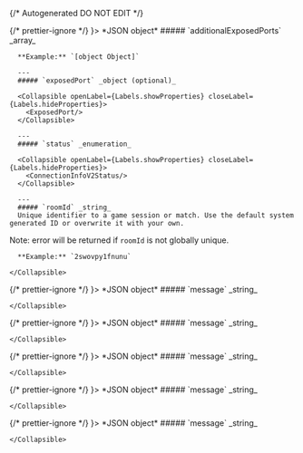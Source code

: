 {/* Autogenerated DO NOT EDIT  */}


<TabbedSection tabLabel='Status Code'>
  {/* prettier-ignore */}
  <Tab title={<StatusCode code={"201"} />}>
    *JSON object*
    <Collapsible openLabel={Labels.showProperties} closeLabel={Labels.hideProperties} defaultOpen={true}>
      ##### `additionalExposedPorts` _array_
          <br/>

      **Example:** `[object Object]`
        
      ---
      ##### `exposedPort` _object (optional)_

      <Collapsible openLabel={Labels.showProperties} closeLabel={Labels.hideProperties}>
        <ExposedPort/>
      </Collapsible>
        
      ---
      ##### `status` _enumeration_

      <Collapsible openLabel={Labels.showProperties} closeLabel={Labels.hideProperties}>
        <ConnectionInfoV2Status/>
      </Collapsible>
        
      ---
      ##### `roomId` _string_
      Unique identifier to a game session or match. Use the default system generated ID or overwrite it with your own.
Note: error will be returned if `roomId` is not globally unique.
          <br/>

      **Example:** `2swovpy1fnunu`
        
    </Collapsible>
  </Tab>
  {/* prettier-ignore */}
  <Tab title={<StatusCode code={"400"} />}>
    *JSON object*
    <Collapsible openLabel={Labels.showProperties} closeLabel={Labels.hideProperties} defaultOpen={true}>
      ##### `message` _string_
          
        
    </Collapsible>
  </Tab>
  {/* prettier-ignore */}
  <Tab title={<StatusCode code={"402"} />}>
    *JSON object*
    <Collapsible openLabel={Labels.showProperties} closeLabel={Labels.hideProperties} defaultOpen={true}>
      ##### `message` _string_
          
        
    </Collapsible>
  </Tab>
  {/* prettier-ignore */}
  <Tab title={<StatusCode code={"403"} />}>
    *JSON object*
    <Collapsible openLabel={Labels.showProperties} closeLabel={Labels.hideProperties} defaultOpen={true}>
      ##### `message` _string_
          
        
    </Collapsible>
  </Tab>
  {/* prettier-ignore */}
  <Tab title={<StatusCode code={"404"} />}>
    *JSON object*
    <Collapsible openLabel={Labels.showProperties} closeLabel={Labels.hideProperties} defaultOpen={true}>
      ##### `message` _string_
          
        
    </Collapsible>
  </Tab>
  {/* prettier-ignore */}
  <Tab title={<StatusCode code={"500"} />}>
    *JSON object*
    <Collapsible openLabel={Labels.showProperties} closeLabel={Labels.hideProperties} defaultOpen={true}>
      ##### `message` _string_
          
        
    </Collapsible>
  </Tab>
</TabbedSection>
